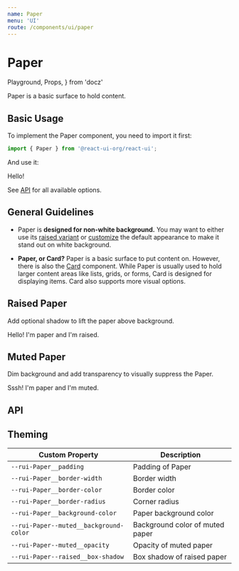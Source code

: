 ```yaml
---
name: Paper
menu: 'UI'
route: /components/ui/paper
---
```


# Paper

  Playground,
  Props,
} from 'docz'

Paper is a basic surface to hold content.

## Basic Usage

To implement the Paper component, you need to import it first:

```js
import { Paper } from '@react-ui-org/react-ui';
```

And use it:

<Playground>
  <Paper>
    Hello!
  </Paper>
</Playground>

See [API](#api) for all available options.

## General Guidelines

- Paper is **designed for non-white background.** You may want to either use its
  [raised variant](#raised-paper) or [customize](/customize/theming/overview)
  the default appearance to make it stand out on white background.

- **Paper, or Card?** Paper is a basic surface to put content on. However,
  there is also the [Card](/components/ui/card) component. While Paper is
  usually used to hold larger content areas like lists, grids, or forms, Card is
  designed for displaying items. Card also supports more visual options.

## Raised Paper

Add optional shadow to lift the paper above background.

<Playground>
  <Paper raised>
    Hello! I&apos;m paper and I&apos;m raised.
  </Paper>
</Playground>

## Muted Paper

Dim background and add transparency to visually suppress the Paper.

<Playground>
  <Paper muted>
    Sssh! I&apos;m paper and I&apos;m muted.
  </Paper>
</Playground>

## API

<Props table of={Paper} />

## Theming

| Custom Property                                      | Description                                                  |
|------------------------------------------------------|--------------------------------------------------------------|
| `--rui-Paper__padding`                               | Padding of Paper                                             |
| `--rui-Paper__border-width`                          | Border width                                                 |
| `--rui-Paper__border-color`                          | Border color                                                 |
| `--rui-Paper__border-radius`                         | Corner radius                                                |
| `--rui-Paper__background-color`                      | Paper background color                                       |
| `--rui-Paper--muted__background-color`               | Background color of muted paper                              |
| `--rui-Paper--muted__opacity`                        | Opacity of muted paper                                       |
| `--rui-Paper--raised__box-shadow`                    | Box shadow of raised paper                                   |
